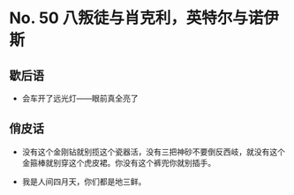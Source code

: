 # No. 50 八叛徒与肖克利，英特尔与诺伊斯

## 歇后语

- 会车开了远光灯——眼前真全亮了

## 俏皮话

- 没有这个金刚钻就别揽这个瓷器活，没有三把神砂不要倒反西岐，就没有这个金箍棒就别穿这个虎皮裙。你没有这个裤兜你就别插手。

- 我是人间四月天，你们都是地三鲜。
